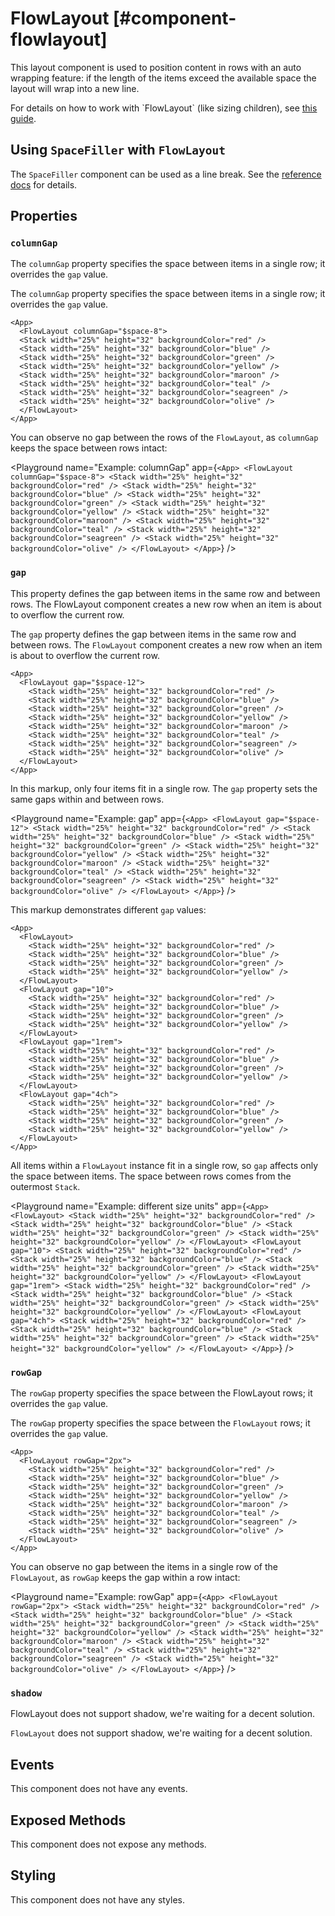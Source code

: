 
# FlowLayout [#component-flowlayout]

This layout component is used to position content in rows with an auto wrapping feature: if the length of the items exceed the available space the layout will wrap into a new line.



For details on how to work with \`FlowLayout\` (like sizing children), see [this guide](../learning/using-components/layout-components.mdx#flowlayout).

## Using `SpaceFiller` with `FlowLayout`

The `SpaceFiller` component can be used as a line break.
See the [reference docs](./SpaceFiller.mdx) for details.

## Properties

### `columnGap`

The `columnGap` property specifies the space between items in a single row; it overrides the `gap` value.

The `columnGap` property specifies the space between items in a single row; it overrides the `gap` value.

```ueml copy
<App>
  <FlowLayout columnGap="$space-8">
  <Stack width="25%" height="32" backgroundColor="red" />
  <Stack width="25%" height="32" backgroundColor="blue" />
  <Stack width="25%" height="32" backgroundColor="green" />
  <Stack width="25%" height="32" backgroundColor="yellow" />
  <Stack width="25%" height="32" backgroundColor="maroon" />
  <Stack width="25%" height="32" backgroundColor="teal" />
  <Stack width="25%" height="32" backgroundColor="seagreen" />
  <Stack width="25%" height="32" backgroundColor="olive" />
  </FlowLayout>
</App>
```
You can observe no gap between the rows of the `FlowLayout`, as `columnGap` keeps the space between rows intact:

<Playground
  name="Example: columnGap"
  app={`
    <App>
      <FlowLayout columnGap="$space-8">
      <Stack width="25%" height="32" backgroundColor="red" />
      <Stack width="25%" height="32" backgroundColor="blue" />
      <Stack width="25%" height="32" backgroundColor="green" />
      <Stack width="25%" height="32" backgroundColor="yellow" />
      <Stack width="25%" height="32" backgroundColor="maroon" />
      <Stack width="25%" height="32" backgroundColor="teal" />
      <Stack width="25%" height="32" backgroundColor="seagreen" />
      <Stack width="25%" height="32" backgroundColor="olive" />
      </FlowLayout>
    </App>
  `}
/>

### `gap`

This property defines the gap between items in the same row and between rows. The FlowLayout component creates a new row when an item is about to overflow the current row.

The `gap` property defines the gap between items in the same row and between rows. The `FlowLayout` component creates a new row when an item is about to overflow the current row.

```ueml copy
<App>
  <FlowLayout gap="$space-12">
    <Stack width="25%" height="32" backgroundColor="red" />
    <Stack width="25%" height="32" backgroundColor="blue" />
    <Stack width="25%" height="32" backgroundColor="green" />
    <Stack width="25%" height="32" backgroundColor="yellow" />
    <Stack width="25%" height="32" backgroundColor="maroon" />
    <Stack width="25%" height="32" backgroundColor="teal" />
    <Stack width="25%" height="32" backgroundColor="seagreen" />
    <Stack width="25%" height="32" backgroundColor="olive" />
  </FlowLayout>
</App>
```

In this markup, only four items fit in a single row. The `gap` property sets the same gaps within and between rows.

<Playground
  name="Example: gap"
  app={`
    <App>
      <FlowLayout gap="$space-12">
        <Stack width="25%" height="32" backgroundColor="red" />
        <Stack width="25%" height="32" backgroundColor="blue" />
        <Stack width="25%" height="32" backgroundColor="green" />
        <Stack width="25%" height="32" backgroundColor="yellow" />
        <Stack width="25%" height="32" backgroundColor="maroon" />
        <Stack width="25%" height="32" backgroundColor="teal" />
        <Stack width="25%" height="32" backgroundColor="seagreen" />
        <Stack width="25%" height="32" backgroundColor="olive" />
      </FlowLayout>
    </App>
  `}
/>

This markup demonstrates different `gap` values:

```ueml copy
<App>
  <FlowLayout>
    <Stack width="25%" height="32" backgroundColor="red" />
    <Stack width="25%" height="32" backgroundColor="blue" />
    <Stack width="25%" height="32" backgroundColor="green" />
    <Stack width="25%" height="32" backgroundColor="yellow" />
  </FlowLayout>
  <FlowLayout gap="10">
    <Stack width="25%" height="32" backgroundColor="red" />
    <Stack width="25%" height="32" backgroundColor="blue" />
    <Stack width="25%" height="32" backgroundColor="green" />
    <Stack width="25%" height="32" backgroundColor="yellow" />
  </FlowLayout>
  <FlowLayout gap="1rem">
    <Stack width="25%" height="32" backgroundColor="red" />
    <Stack width="25%" height="32" backgroundColor="blue" />
    <Stack width="25%" height="32" backgroundColor="green" />
    <Stack width="25%" height="32" backgroundColor="yellow" />
  </FlowLayout>
  <FlowLayout gap="4ch">
    <Stack width="25%" height="32" backgroundColor="red" />
    <Stack width="25%" height="32" backgroundColor="blue" />
    <Stack width="25%" height="32" backgroundColor="green" />
    <Stack width="25%" height="32" backgroundColor="yellow" />
  </FlowLayout>
</App>
```

All items within a `FlowLayout` instance fit in a single row, so `gap` affects only the space between items. The space between rows comes from the outermost `Stack`.

<Playground
  name="Example: different size units"
  app={`
    <App>
      <FlowLayout>
        <Stack width="25%" height="32" backgroundColor="red" />
        <Stack width="25%" height="32" backgroundColor="blue" />
        <Stack width="25%" height="32" backgroundColor="green" />
        <Stack width="25%" height="32" backgroundColor="yellow" />
      </FlowLayout>
      <FlowLayout gap="10">
        <Stack width="25%" height="32" backgroundColor="red" />
        <Stack width="25%" height="32" backgroundColor="blue" />
        <Stack width="25%" height="32" backgroundColor="green" />
        <Stack width="25%" height="32" backgroundColor="yellow" />
      </FlowLayout>
      <FlowLayout gap="1rem">
        <Stack width="25%" height="32" backgroundColor="red" />
        <Stack width="25%" height="32" backgroundColor="blue" />
        <Stack width="25%" height="32" backgroundColor="green" />
        <Stack width="25%" height="32" backgroundColor="yellow" />
      </FlowLayout>
      <FlowLayout gap="4ch">
        <Stack width="25%" height="32" backgroundColor="red" />
        <Stack width="25%" height="32" backgroundColor="blue" />
        <Stack width="25%" height="32" backgroundColor="green" />
        <Stack width="25%" height="32" backgroundColor="yellow" />
      </FlowLayout>
    </App>
  `}
/>

### `rowGap`

The `rowGap` property specifies the space between the FlowLayout rows; it overrides the `gap` value.

The `rowGap` property specifies the space between the `FlowLayout` rows; it overrides the `gap` value.

```ueml copy
<App>
  <FlowLayout rowGap="2px">
    <Stack width="25%" height="32" backgroundColor="red" />
    <Stack width="25%" height="32" backgroundColor="blue" />
    <Stack width="25%" height="32" backgroundColor="green" />
    <Stack width="25%" height="32" backgroundColor="yellow" />
    <Stack width="25%" height="32" backgroundColor="maroon" />
    <Stack width="25%" height="32" backgroundColor="teal" />
    <Stack width="25%" height="32" backgroundColor="seagreen" />
    <Stack width="25%" height="32" backgroundColor="olive" />
  </FlowLayout>
</App>
```

You can observe no gap between the items in a single row of the `FlowLayout`, as `rowGap` keeps the gap within a row  intact:

<Playground
  name="Example: rowGap"
  app={`
    <App>
      <FlowLayout rowGap="2px">
        <Stack width="25%" height="32" backgroundColor="red" />
        <Stack width="25%" height="32" backgroundColor="blue" />
        <Stack width="25%" height="32" backgroundColor="green" />
        <Stack width="25%" height="32" backgroundColor="yellow" />
        <Stack width="25%" height="32" backgroundColor="maroon" />
        <Stack width="25%" height="32" backgroundColor="teal" />
        <Stack width="25%" height="32" backgroundColor="seagreen" />
        <Stack width="25%" height="32" backgroundColor="olive" />
      </FlowLayout>
    </App>
  `}
/>

### `shadow`

FlowLayout does not support shadow, we're waiting for a decent solution.

`FlowLayout` does not support shadow, we're waiting for a decent solution.

## Events

This component does not have any events.

## Exposed Methods

This component does not expose any methods.

## Styling

This component does not have any styles.
